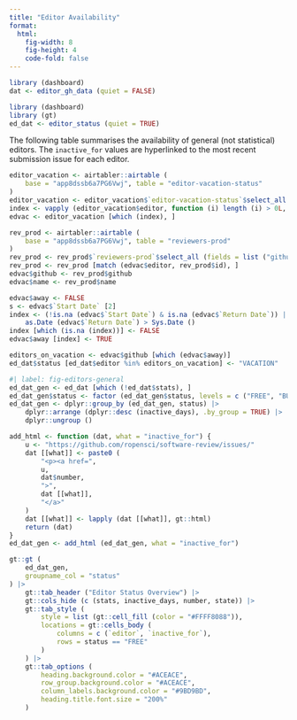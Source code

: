 ```yaml
---
title: "Editor Availability"
format: 
  html:
    fig-width: 8
    fig-height: 4
    code-fold: false
---
```


```r
library (dashboard)
dat <- editor_gh_data (quiet = FALSE)
```

```r
library (dashboard)
library (gt)
ed_dat <- editor_status (quiet = TRUE)
```

The following table summarises the availability of general (not statistical)
editors. The `inactive_for` values are hyperlinked to the most recent
submission issue for each editor.

```r
editor_vacation <- airtabler::airtable (
    base = "app8dssb6a7PG6Vwj", table = "editor-vacation-status"
)
editor_vacation <- editor_vacation$`editor-vacation-status`$select_all (fields = list ("editor", "Action", "Start Date", "Return Date"))
index <- vapply (editor_vacation$editor, function (i) length (i) > 0L, logical (1L))
edvac <- editor_vacation [which (index), ]

rev_prod <- airtabler::airtable (
    base = "app8dssb6a7PG6Vwj", table = "reviewers-prod"
)
rev_prod <- rev_prod$`reviewers-prod`$select_all (fields = list ("github", "name"))
rev_prod <- rev_prod [match (edvac$editor, rev_prod$id), ]
edvac$github <- rev_prod$github
edvac$name <- rev_prod$name

edvac$away <- FALSE
s <- edvac$`Start Date` [2]
index <- (!is.na (edvac$`Start Date`) & is.na (edvac$`Return Date`)) |
    as.Date (edvac$`Return Date`) > Sys.Date ()
index [which (is.na (index))] <- FALSE
edvac$away [index] <- TRUE

editors_on_vacation <- edvac$github [which (edvac$away)]
ed_dat$status [ed_dat$editor %in% editors_on_vacation] <- "VACATION"
```


```r
#| label: fig-editors-general
ed_dat_gen <- ed_dat [which (!ed_dat$stats), ]
ed_dat_gen$status <- factor (ed_dat_gen$status, levels = c ("FREE", "BUSY", "VACATION"))
ed_dat_gen <- dplyr::group_by (ed_dat_gen, status) |>
    dplyr::arrange (dplyr::desc (inactive_days), .by_group = TRUE) |>
    dplyr::ungroup ()

add_html <- function (dat, what = "inactive_for") {
    u <- "https://github.com/ropensci/software-review/issues/"
    dat [[what]] <- paste0 (
        "<p><a href=",
        u,
        dat$number,
        ">",
        dat [[what]],
        "</a>"
    )
    dat [[what]] <- lapply (dat [[what]], gt::html)
    return (dat)
}
ed_dat_gen <- add_html (ed_dat_gen, what = "inactive_for")

gt::gt (
    ed_dat_gen,
    groupname_col = "status"
) |>
    gt::tab_header ("Editor Status Overview") |>
    gt::cols_hide (c (stats, inactive_days, number, state)) |>
    gt::tab_style (
        style = list (gt::cell_fill (color = "#FFFF8088")),
        locations = gt::cells_body (
            columns = c (`editor`, `inactive_for`),
            rows = status == "FREE"
        )
    ) |>
    gt::tab_options (
        heading.background.color = "#ACEACE",
        row_group.background.color = "#ACEACE",
        column_labels.background.color = "#9BD9BD",
        heading.title.font.size = "200%"
    )
```
